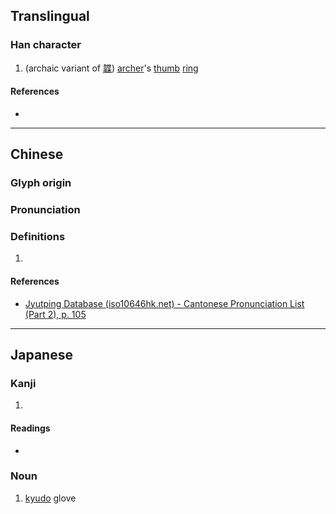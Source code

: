 {{character info}}
==Translingual==

===Han character===
{{Han char|rn=57|rad=弓|as=09|sn=12|four=|canj=NPTD|ids=⿰弓枼}}

# (archaic variant of [[韘]]) [[archer]]'s [[thumb]] [[ring]]

====References====
* {{Han ref|kx=0360.200|dkj=09833|dj=0678.070|hdz=20999.100|uh=5F3D|ud=24381}}

----

==Chinese==
{{zh-forms}}

===Glyph origin===
{{Han etym}}

===Pronunciation===
{{zh-pron
|m=shè
|c=sip3
|mc=y
|oc=y
|cat=
}}

===Definitions===
{{zh-hanzi}}

# {{rfdef|zh}}

====References====
* [http://www.iso10646hk.net/jp/document/download.jsp Jyutping Database (iso10646hk.net) - Cantonese Pronunciation List (Part 2), p. 105]

----

==Japanese==

===Kanji===
{{ja-kanji|grade=|rs=弓09}}

# {{rfdef|ja|sort=弓09}}

====Readings====
* {{ja-readings|on=しょう, きょう|kun=ゆがけ-}}

===Noun===
{{ja-noun|ゆがけ}}

# [[kyudo]] glove